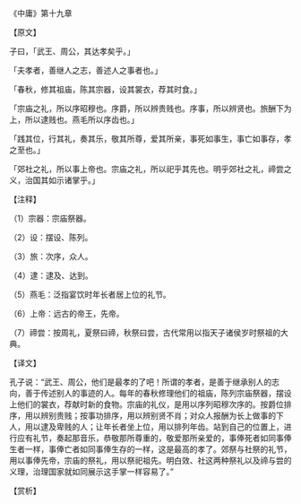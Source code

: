 

《中庸》第十九章

【原文】

子曰，「武王、周公，其达孝矣乎。」

「夫孝者，善继人之志，善述人之事者也。」

「春秋，修其祖庙，陈其宗器，设其裳衣，荐其时食。」

「宗庙之礼，所以序昭穆也。序爵，所以辨贵贱也。序事，所以辨贤也。旅酬下为上，所以逮贱也。燕毛所以序齿也。」

「践其位，行其礼，奏其乐，敬其所尊，爱其所亲，事死如事生，事亡如事存，孝之至也。」

「郊社之礼，所以事上帝也。宗庙之礼，所以祀乎其先也。明乎郊社之礼，禘尝之义，治国其如示诸掌乎。」

【注释】

（1）宗器：宗庙祭器。

（2）设：摆设、陈列。

（3）旅：次序，众人。

（4）逮：逮及、达到。

（5）燕毛：泛指宴饮时年长者居上位的礼节。

（6）上帝：远古的帝王，先帝。

（7）禘尝：按周礼，夏祭曰禘，秋祭曰尝，古代常用以指天子诸侯岁时祭祖的大典。

【译文】

孔子说：“武王、周公，他们是最孝的了吧！所谓的孝者，是善于继承别人的志向，善于传述别人的事迹的人。每年的春秋修理他们的祖庙，陈列宗庙祭器，摆设上他们的裳衣，荐献时新的食物。宗庙的礼仪，是用以序列昭穆次序的。按爵位排序，用以辨别贵贱；按事功排序，用以辨别贤不肖；对众人报酬为长上做事的下人，用以逮及卑贱的人；让年长者坐上位，用以排列年齿。站到自己的位置上，进行应有礼节，奏起那音乐，恭敬那所尊重的，敬爱那所亲爱的，事俸死者如同事俸生者一样，事俸亡者如同事俸生存的一样，这是最高的孝了。郊祭与社祭的礼节，用以事俸先帝，宗庙的祭礼，用以祭祀祖先。明白效、社这两种祭礼以及禘与尝的义理，治理国家就如同展示这手掌一样容易了。”

【赏析】


